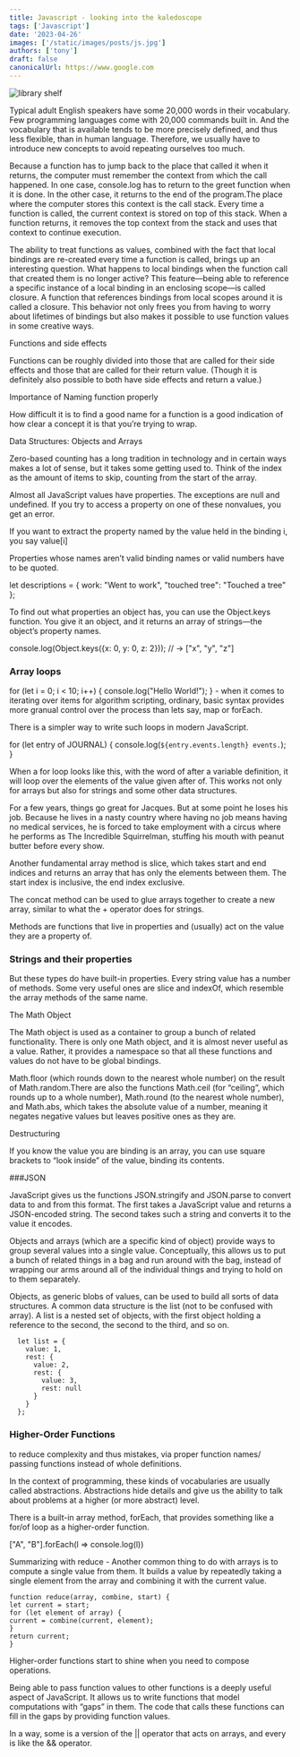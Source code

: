 ```yaml
---
title: Javascript - looking into the kaledoscope
tags: ['Javascript']
date: '2023-04-26'
images: ['/static/images/posts/js.jpg']
authors: ['tony']
draft: false
canonicalUrl: https://www.google.com
---
```


<Image
  className="w-full rounded-xl"
  alt="library shelf"
  src="/static/images/posts/js.jpg"
  layout="responsive"
  width={450}
  height={250}
/>

<TOCInline toc={props.toc} asDisclosure toHeading={3} />

Typical adult English speakers have some 20,000 words in their vocabulary. Few programming languages come with 20,000 commands built in. And the vocabulary that is available tends to be more precisely defined, and thus less flexible, than in human language. Therefore, we usually have to introduce new concepts to avoid repeating ourselves too much.

Because a function has to jump back to the place that called it when it returns, the computer must remember the context from which the call happened. In one case, console.log has to return to the greet function when it is done. In the other case, it returns to the end of the program.The place where the computer stores this context is the call stack. Every time a function is called, the current context is stored on top of this stack. When a function returns, it removes the top context from the stack and uses that context to continue execution.

The ability to treat functions as values, combined with the fact that local bindings are re-created every time a function is called, brings up an interesting question. What happens to local bindings when the function call that created them is no longer active? This feature—being able to reference a specific instance of a local binding in an enclosing scope—is called closure. A function that references bindings from local scopes around it is called a closure. This behavior not only frees you from having to worry about lifetimes of bindings but also makes it possible to use function values in some creative ways.

Functions and side effects

Functions can be roughly divided into those that are called for their side effects and those that are called for their return value. (Though it is definitely also possible to both have side effects and return a value.)

Importance of Naming function properly

How difficult it is to find a good name for a function is a good indication of how clear a concept it is that you’re trying to wrap.

Data Structures: Objects and Arrays

Zero-based counting has a long tradition in technology and in certain ways makes a lot of sense, but it takes some getting used to. Think of the index as the amount of items to skip, counting from the start of the array.

Almost all JavaScript values have properties. The exceptions are null and undefined. If you try to access a property on one of these nonvalues, you get an error.

If you want to extract the property named by the value held in the binding i, you say value[i]

Properties whose names aren’t valid binding names or valid numbers have to be quoted.

let descriptions = {
work: "Went to work",
"touched tree": "Touched a tree"
};

To find out what properties an object has, you can use the Object.keys function. You give it an object, and it returns an array of strings—the object’s property names.

console.log(Object.keys({x: 0, y: 0, z: 2}));
// → ["x", "y", "z"]

### Array loops

for (let i = 0; i < 10; i++) {
console.log("Hello World!");
} - when it comes to iterating over items for algorithm scripting, ordinary, basic syntax provides more granual control over the process than lets say, map or forEach.

There is a simpler way to write such loops in modern JavaScript.

for (let entry of JOURNAL) {
console.log(`${entry.events.length} events.`);
}

When a for loop looks like this, with the word of after a variable definition, it will loop over the elements of the value given after of. This works not only for arrays but also for strings and some other data structures.

For a few years, things go great for Jacques. But at some point he loses his job. Because he lives in a nasty country where having no job means having no medical services, he is forced to take employment with a circus where he performs as The Incredible Squirrelman, stuffing his mouth with peanut butter before every show.

Another fundamental array method is slice, which takes start and end indices and returns an array that has only the elements between them. The start index is inclusive, the end index exclusive.

The concat method can be used to glue arrays together to create a new array, similar to what the + operator does for strings.

Methods are functions that live in properties and (usually) act on the value they are a property of.

### Strings and their properties

But these types do have built-in properties. Every string value has a number of methods. Some very useful ones are slice and indexOf, which resemble the array methods of the same name.

The Math Object

The Math object is used as a container to group a bunch of related functionality. There is only one Math object, and it is almost never useful as a value. Rather, it provides a namespace so that all these functions and values do not have to be global bindings.

Math.floor (which rounds down to the nearest whole number) on the result of Math.random.There are also the functions Math.ceil (for “ceiling”, which rounds up to a whole number), Math.round (to the nearest whole number), and Math.abs, which takes the absolute value of a number, meaning it negates negative values but leaves positive ones as they are.

Destructuring

If you know the value you are binding is an array, you can use square brackets to “look inside” of the value, binding its contents.

###JSON

JavaScript gives us the functions JSON.stringify and JSON.parse to convert data to and from this format. The first takes a JavaScript value and returns a JSON-encoded string. The second takes such a string and converts it to the value it encodes.

Objects and arrays (which are a specific kind of object) provide ways to group several values into a single value. Conceptually, this allows us to put a bunch of related things in a bag and run around with the bag, instead of wrapping our arms around all of the individual things and trying to hold on to them separately.

Objects, as generic blobs of values, can be used to build all sorts of data structures. A common data structure is the list (not to be confused with array). A list is a nested set of objects, with the first object holding a reference to the second, the second to the third, and so on.

```
  let list = {
    value: 1,
    rest: {
      value: 2,
      rest: {
        value: 3,
        rest: null
      }
    }
  };
```

### Higher-Order Functions

to reduce complexity and thus mistakes, via proper function names/ passing functions instead of whole definitions.

In the context of programming, these kinds of vocabularies are usually called abstractions. Abstractions hide details and give us the ability to talk about problems at a higher (or more abstract) level.

There is a built-in array method, forEach, that provides something like a for/of loop as a higher-order function.

["A", "B"].forEach(l => console.log(l))

Summarizing with reduce - Another common thing to do with arrays is to compute a single value from them. It builds a value by repeatedly taking a single element from the array and combining it with the current value.

```
function reduce(array, combine, start) {
let current = start;
for (let element of array) {
current = combine(current, element);
}
return current;
}
```

Higher-order functions start to shine when you need to compose operations.

Being able to pass function values to other functions is a deeply useful aspect of JavaScript. It allows us to write functions that model computations with “gaps” in them. The code that calls these functions can fill in the gaps by providing function values.

In a way, some is a version of the || operator that acts on arrays, and every is like the && operator.
